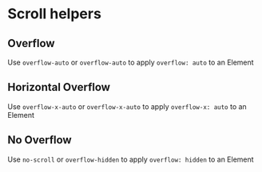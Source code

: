 
# Scroll helpers

## Overflow

Use `overflow-auto` or `overflow-auto` to apply `overflow: auto` to an Element

<Canvas withSource="open">
    <Story id="css-utilities-scroll--overflow" />
</Canvas>

## Horizontal Overflow

Use `overflow-x-auto` or `overflow-x-auto` to apply `overflow-x: auto` to an Element

<Canvas withSource="open">
    <Story id="css-utilities-scroll--overflow-horizontal" />
</Canvas>

## No Overflow

Use `no-scroll` or `overflow-hidden` to apply `overflow: hidden` to an Element

<Canvas withSource="open">
    <Story id="css-utilities-scroll--overflow-hidden" />
</Canvas>
